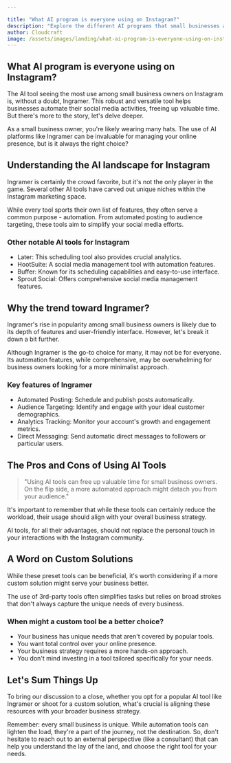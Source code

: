 ```yaml
---

title: "What AI program is everyone using on Instagram?"
description: "Explore the different AI programs that small businesses are using to optimize their Instagram presence, and weigh the pros and cons of popular choices."
author: Cloudcraft
image: /assets/images/landing/what-ai-program-is-everyone-using-on-instagram.jpg
---
```


## What AI program is everyone using on Instagram?

The AI tool seeing the most use among small business owners on Instagram is, without a doubt, Ingramer. This robust and versatile tool helps businesses automate their social media activities, freeing up valuable time. But there's more to the story, let's delve deeper.

As a small business owner, you're likely wearing many hats. The use of AI platforms like Ingramer can be invaluable for managing your online presence, but is it always the right choice?

<ServicesBlurb />

## Understanding the AI landscape for Instagram

Ingramer is certainly the crowd favorite, but it's not the only player in the game. Several other AI tools have carved out unique niches within the Instagram marketing space.

While every tool sports their own list of features, they often serve a common purpose - automation. From automated posting to audience targeting, these tools aim to simplify your social media efforts.

### Other notable AI tools for Instagram

 * Later: This scheduling tool also provides crucial analytics.
 * HootSuite: A social media management tool with automation features.
 * Buffer: Known for its scheduling capabilities and easy-to-use interface.
 * Sprout Social: Offers comprehensive social media management features.

## Why the trend toward Ingramer?

Ingramer's rise in popularity among small business owners is likely due to its depth of features and user-friendly interface. However, let's break it down a bit further.

Although Ingramer is the go-to choice for many, it may not be for everyone. Its automation features, while comprehensive, may be overwhelming for business owners looking for a more minimalist approach.

### Key features of Ingramer

 * Automated Posting: Schedule and publish posts automatically.
 * Audience Targeting: Identify and engage with your ideal customer demographics.
 * Analytics Tracking: Monitor your account's growth and engagement metrics.
 * Direct Messaging: Send automatic direct messages to followers or particular users.

<GetStartedBlurb />

## The Pros and Cons of Using AI Tools

<blockquote>
"Using AI tools can free up valuable time for small business owners. On the flip side, a more automated approach might detach you from your audience."
</blockquote>

It's important to remember that while these tools can certainly reduce the workload, their usage should align with your overall business strategy. 

AI tools, for all their advantages, should not replace the personal touch in your interactions with the Instagram community.

## A Word on Custom Solutions

While these preset tools can be beneficial, it's worth considering if a more custom solution might serve your business better. 

The use of 3rd-party tools often simplifies tasks but relies on broad strokes that don't always capture the unique needs of every business.

### When might a custom tool be a better choice?

 * Your business has unique needs that aren't covered by popular tools.
 * You want total control over your online presence.
 * Your business strategy requires a more hands-on approach.
 * You don't mind investing in a tool tailored specifically for your needs.

## Let's Sum Things Up

To bring our discussion to a close, whether you opt for a popular AI tool like Ingramer or shoot for a custom solution, what's crucial is aligning these resources with your broader business strategy. 

Remember: every small business is unique. While automation tools can lighten the load, they're a part of the journey, not the destination. So, don't hesitate to reach out to an external perspective (like a consultant) that can help you understand the lay of the land, and choose the right tool for your needs.
